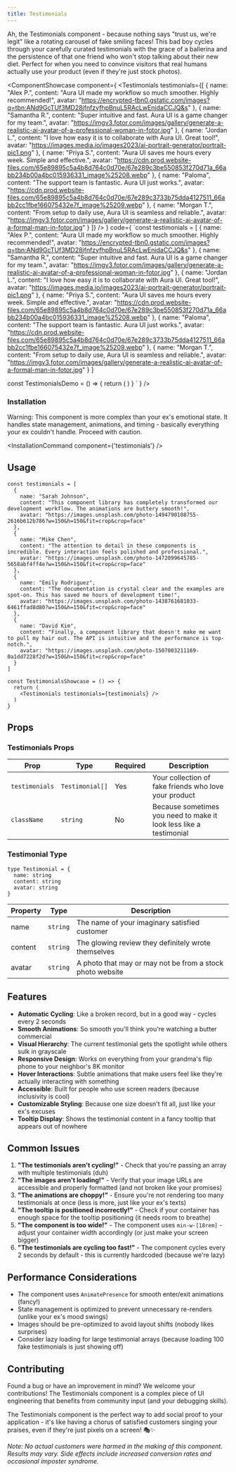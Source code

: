 ```yaml
---
title: Testimonials
---
```



Ah, the Testimonials component - because nothing says "trust us, we're legit" like a rotating carousel of fake smiling faces! This bad boy cycles through your carefully curated testimonials with the grace of a ballerina and the persistence of that one friend who won't stop talking about their new diet. Perfect for when you need to convince visitors that real humans actually use your product (even if they're just stock photos).

<ComponentShowcase
  component={
    <Testimonials 
      testimonials={[
  {
    name: "Alex P.",
    content: "Aura UI made my workflow so much smoother. Highly recommended!",
    avatar: "https://encrypted-tbn0.gstatic.com/images?q=tbn:ANd9GcTUf3MD28jfnfzyfhpBnuL5RAcLwEnidaCCJQ&s"
  },
  {
    name: "Samantha R.",
    content: "Super intuitive and fast. Aura UI is a game changer for my team.",
    avatar: "https://imgv3.fotor.com/images/gallery/generate-a-realistic-ai-avatar-of-a-professional-woman-in-fotor.jpg"
  },
  {
    name: "Jordan L.",
    content: "I love how easy it is to collaborate with Aura UI. Great tool!",
    avatar: "https://images.media.io/images2023/ai-portrait-generator/portrait-pic1.png"
  },
  {
    name: "Priya S.",
    content: "Aura UI saves me hours every week. Simple and effective.",
    avatar: "https://cdn.prod.website-files.com/65e89895c5a4b8d764c0d70e/67e289c3be550853f270d71a_66abb234b00a4bc015936331_image%25208.webp"
  },
  {
    name: "Paloma",
    content: "The support team is fantastic. Aura UI just works.",
    avatar: "https://cdn.prod.website-files.com/65e89895c5a4b8d764c0d70e/67e289c3733b75dda4127511_66abb2cc1fbe166075432e7f_image%25209.webp"
  },
  {
    name: "Morgan T.",
    content: "From setup to daily use, Aura UI is seamless and reliable.",
    avatar: "https://imgv3.fotor.com/images/gallery/generate-a-realistic-ai-avatar-of-a-formal-man-in-fotor.jpg"
  }
]} 
    />
  }
  code={
  `const testimonials = [
  {
    name: "Alex P.",
    content: "Aura UI made my workflow so much smoother. Highly recommended!",
    avatar: "https://encrypted-tbn0.gstatic.com/images?q=tbn:ANd9GcTUf3MD28jfnfzyfhpBnuL5RAcLwEnidaCCJQ&s"
  },
  {
    name: "Samantha R.",
    content: "Super intuitive and fast. Aura UI is a game changer for my team.",
    avatar: "https://imgv3.fotor.com/images/gallery/generate-a-realistic-ai-avatar-of-a-professional-woman-in-fotor.jpg"
  },
  {
    name: "Jordan L.",
    content: "I love how easy it is to collaborate with Aura UI. Great tool!",
    avatar: "https://images.media.io/images2023/ai-portrait-generator/portrait-pic1.png"
  },
  {
    name: "Priya S.",
    content: "Aura UI saves me hours every week. Simple and effective.",
    avatar: "https://cdn.prod.website-files.com/65e89895c5a4b8d764c0d70e/67e289c3be550853f270d71a_66abb234b00a4bc015936331_image%25208.webp"
  },
  {
    name: "Paloma",
    content: "The support team is fantastic. Aura UI just works.",
    avatar: "https://cdn.prod.website-files.com/65e89895c5a4b8d764c0d70e/67e289c3733b75dda4127511_66abb2cc1fbe166075432e7f_image%25209.webp"
  },
  {
    name: "Morgan T.",
    content: "From setup to daily use, Aura UI is seamless and reliable.",
    avatar: "https://imgv3.fotor.com/images/gallery/generate-a-realistic-ai-avatar-of-a-formal-man-in-fotor.jpg"
  }
]

  const TestimonialsDemo = () => {
    return (
      <Testimonials testimonials={testimonials} />
    )
  }
`
  }
/>

### Installation

Warning: This component is more complex than your ex's emotional state. It handles state management, animations, and timing - basically everything your ex couldn't handle. Proceed with caution.

<InstallationCommand component={'testimonials'} />

## Usage

```tsx
const testimonials = [
  {
    name: "Sarah Johnson",
    content: "This component library has completely transformed our development workflow. The animations are buttery smooth!",
    avatar: "https://images.unsplash.com/photo-1494790108755-2616b612b786?w=150&h=150&fit=crop&crop=face"
  },
  {
    name: "Mike Chen", 
    content: "The attention to detail in these components is incredible. Every interaction feels polished and professional.",
    avatar: "https://images.unsplash.com/photo-1472099645785-5658abf4ff4e?w=150&h=150&fit=crop&crop=face"
  },
  {
    name: "Emily Rodriguez",
    content: "The documentation is crystal clear and the examples are spot-on. This has saved me hours of development time!",
    avatar: "https://images.unsplash.com/photo-1438761681033-6461ffad8d80?w=150&h=150&fit=crop&crop=face"
  },
  {
    name: "David Kim",
    content: "Finally, a component library that doesn't make me want to pull my hair out. The API is intuitive and the performance is top-notch.",
    avatar: "https://images.unsplash.com/photo-1507003211169-0a1dd7228f2d?w=150&h=150&fit=crop&crop=face"
  }
]

const TestimonialsShowcase = () => {
  return (
    <Testimonials testimonials={testimonials} />
  )
}
```

## Props

### Testimonials Props

| Prop | Type | Required | Description |
|------|------|----------|-------------|
| `testimonials` | `Testimonial[]` | Yes | Your collection of fake friends who love your product |
| `className` | `string` | No | Because sometimes you need to make it look less like a testimonial |

### Testimonial Type

```tsx
type Testimonial = {
  name: string
  content: string
  avatar: string
}
```

| Property | Type | Description |
|----------|------|-------------|
| name | `string` | The name of your imaginary satisfied customer |
| content | `string` | The glowing review they definitely wrote themselves |
| avatar | `string` | A photo that may or may not be from a stock photo website |

## Features

- **Automatic Cycling**: Like a broken record, but in a good way - cycles every 2 seconds
- **Smooth Animations**: So smooth you'll think you're watching a butter commercial
- **Visual Hierarchy**: The current testimonial gets the spotlight while others sulk in grayscale
- **Responsive Design**: Works on everything from your grandma's flip phone to your neighbor's 8K monitor
- **Hover Interactions**: Subtle animations that make users feel like they're actually interacting with something
- **Accessible**: Built for people who use screen readers (because inclusivity is cool)
- **Customizable Styling**: Because one size doesn't fit all, just like your ex's excuses
- **Tooltip Display**: Shows the testimonial content in a fancy tooltip that appears out of nowhere

## Common Issues

1. **"The testimonials aren't cycling!"** - Check that you're passing an array with multiple testimonials (duh)
2. **"The images aren't loading!"** - Verify that your image URLs are accessible and properly formatted (and not broken like your promises)
3. **"The animations are choppy!"** - Ensure you're not rendering too many testimonials at once (less is more, just like your ex's texts)
4. **"The tooltip is positioned incorrectly!"** - Check if your container has enough space for the tooltip positioning (it needs room to breathe)
5. **"The component is too wide!"** - The component uses `min-w-[18rem]` - adjust your container width accordingly (or just make your screen bigger)
6. **"The testimonials are cycling too fast!"** - The component cycles every 2 seconds by default - this is currently hardcoded (because we're lazy)

## Performance Considerations

- The component uses `AnimatePresence` for smooth enter/exit animations (fancy!)
- State management is optimized to prevent unnecessary re-renders (unlike your ex's mood swings)
- Images should be pre-optimized to avoid layout shifts (nobody likes surprises)
- Consider lazy loading for large testimonial arrays (because loading 100 fake testimonials is just showing off)

## Contributing

Found a bug or have an improvement in mind? We welcome your contributions! The Testimonials component is a complex piece of UI engineering that benefits from community input (and your debugging skills).

The Testimonials component is the perfect way to add social proof to your application - it's like having a chorus of satisfied customers singing your praises, even if they're just pixels on a screen! 🎭✨

*Note: No actual customers were harmed in the making of this component. Results may vary. Side effects include increased conversion rates and occasional imposter syndrome.*

